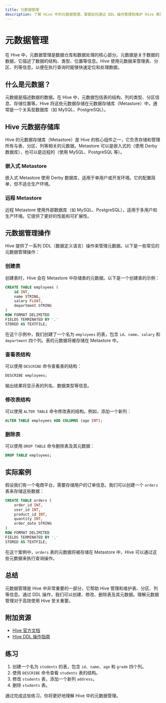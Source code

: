 ```yaml
---
title: 元数据管理
description: 了解 Hive 中的元数据管理，掌握如何通过 DDL 操作管理和维护 Hive 表的元数据。
---
```


# 元数据管理

在 Hive 中，元数据管理是数据仓库和数据处理的核心部分。元数据是关于数据的数据，它描述了数据的结构、类型、位置等信息。Hive 使用元数据来管理表、分区、列等信息，以便在执行查询时能够快速定位和处理数据。

## 什么是元数据？

元数据是描述数据的数据。在 Hive 中，元数据包括表的结构、列的类型、分区信息、存储位置等。Hive 将这些元数据存储在元数据存储库（Metastore）中，通常是一个关系型数据库（如 MySQL、PostgreSQL）。

## Hive 元数据存储库

Hive 的元数据存储库（Metastore）是 Hive 的核心组件之一，它负责存储和管理所有与表、分区、列等相关的元数据。Metastore 可以是嵌入式的（使用 Derby 数据库），也可以是远程的（使用 MySQL、PostgreSQL 等）。

### 嵌入式 Metastore

嵌入式 Metastore 使用 Derby 数据库，适用于单用户或开发环境。它的配置简单，但不适合生产环境。

### 远程 Metastore

远程 Metastore 使用外部数据库（如 MySQL、PostgreSQL），适用于多用户和生产环境。它提供了更好的性能和可扩展性。

## 元数据管理操作

Hive 提供了一系列 DDL（数据定义语言）操作来管理元数据。以下是一些常见的元数据管理操作：

### 创建表

创建表时，Hive 会在 Metastore 中存储表的元数据。以下是一个创建表的示例：

```sql
CREATE TABLE employees (
    id INT,
    name STRING,
    salary FLOAT,
    department STRING
)
ROW FORMAT DELIMITED
FIELDS TERMINATED BY ','
STORED AS TEXTFILE;
```

在这个示例中，我们创建了一个名为 `employees` 的表，包含 `id`、`name`、`salary` 和 `department` 四个列。表的元数据将被存储在 Metastore 中。

### 查看表结构

可以使用 `DESCRIBE` 命令查看表的结构：

```sql
DESCRIBE employees;
```

输出结果将显示表的列名、数据类型等信息。

### 修改表结构

可以使用 `ALTER TABLE` 命令修改表的结构。例如，添加一个新列：

```sql
ALTER TABLE employees ADD COLUMNS (age INT);
```

### 删除表

可以使用 `DROP TABLE` 命令删除表及其元数据：

```sql
DROP TABLE employees;
```

## 实际案例

假设我们有一个电商平台，需要存储用户的订单信息。我们可以创建一个 `orders` 表来存储这些数据：

```sql
CREATE TABLE orders (
    order_id INT,
    user_id INT,
    product_id INT,
    quantity INT,
    order_date STRING
)
ROW FORMAT DELIMITED
FIELDS TERMINATED BY ','
STORED AS TEXTFILE;
```

在这个案例中，`orders` 表的元数据将被存储在 Metastore 中，Hive 可以通过这些元数据来执行查询操作。

## 总结

元数据管理是 Hive 中非常重要的一部分，它帮助 Hive 管理和维护表、分区、列等信息。通过 DDL 操作，我们可以创建、修改、删除表及其元数据。理解元数据管理对于高效使用 Hive 至关重要。

## 附加资源

- [Hive 官方文档](https://cwiki.apache.org/confluence/display/Hive/Home)
- [Hive DDL 操作指南](https://cwiki.apache.org/confluence/display/Hive/LanguageManual+DDL)

## 练习

1. 创建一个名为 `students` 的表，包含 `id`、`name`、`age` 和 `grade` 四个列。
2. 使用 `DESCRIBE` 命令查看 `students` 表的结构。
3. 修改 `students` 表，添加一个新列 `address`。
4. 删除 `students` 表。

通过完成这些练习，你将更好地理解 Hive 中的元数据管理。